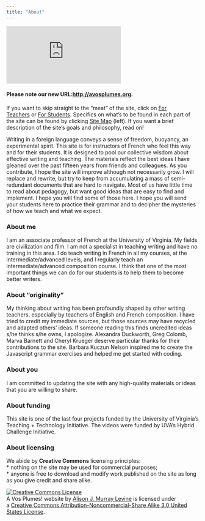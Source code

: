 ```yaml
---
title: "About"
---
```


![](http://avosplumes.org/scripts/timthumb/timthumb.php?src=http://avosplumes.org/uploads/images/pages/cup_blue.jpg&w=240&h=180&zc=1&q=100)

#### Please note our new URL:[http://avosplumes.org](http://avosplumes.org/).

If you want to skip straight to the "meat" of the site, click on [For Teachers](http://avosplumes.org/teachers/ "For Teachers") or [For Students](http://avosplumes.org/students/ "For Students"). Specifics on what's to be found in each part of the site can be found by clicking [Site Map](http://avosplumes.org/about/site-map/ "Site Map") (left). If you want a brief description of the site's goals and philosophy, read on!

Writing in a foreign language conveys a sense of freedom, buoyancy, an experimental spirit. This site is for instructors of French who feel this way and for their students. It is designed to pool our collective wisdom about effective writing and teaching. The materials reflect the best ideas I have gleaned over the past fifteen years from friends and colleagues. As you contribute, I hope the site will improve although not necessarily grow. I will replace and rewrite, but try to keep from accumulating a mass of semi-redundant documents that are hard to navigate. Most of us have little time to read about pedagogy, but want good ideas that are easy to find and implement. I hope you will find some of those here. I hope you will send your students here to practice their grammar and to decipher the mysteries of how we teach and what we expect.

### About me

I am an associate professor of French at the University of Virginia. My fields are civilization and film. I am not a specialist in teaching writing and have no training in this area. I do teach writing in French in all my courses, at the intermediate/advanced levels, and I regularly teach an intermediate/advanced composition course. I think that one of the most important things we can do for our students is to help them to become better writers.

### About "originality"

My thinking about writing has been profoundly shaped by other writing teachers, especially by teachers of English and French composition. I have tried to credit my immediate sources, but those sources may have recycled and adapted others' ideas. If someone reading this finds uncredited ideas s/he thinks s/he owns, I apologize. Alexandra Duckworth, Greg Colomb, Marva Barnett and Cheryl Krueger deserve particular thanks for their contributions to the site. Barbara Kuczun Nelson inspired me to create the Javascript grammar exercises and helped me get started with coding.

### About you

I am committed to updating the site with any high-quality materials or ideas that you are willing to share.

### About funding

This site is one of the last four projects funded by the University of Virginia's Teaching + Technology Initiative. The videos were funded by UVA's Hybrid Challenge Initiative.

### About licensing

We abide by **Creative Commons** licensing principles:\
* nothing on the site may be used for commercial purposes;\
* anyone is free to download and modify work published on the site as long as you give credit and share alike.

[![Creative Commons License](http://i.creativecommons.org/l/by-nc-sa/3.0/us/88x31.png)](http://creativecommons.org/licenses/by-nc-sa/3.0/us/)\
A Vos Plumes! website by [Alison J. Murray Levine](http://128.143.20.215/) is licensed under a [Creative Commons Attribution-Noncommercial-Share Alike 3.0 United States License](http://creativecommons.org/licenses/by-nc-sa/3.0/us/).